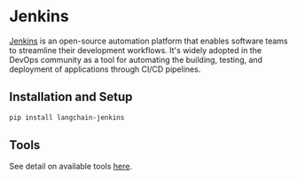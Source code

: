 # Jenkins

[Jenkins](https://www.jenkins.io/) is an open-source automation platform that enables
software teams to streamline their development workflows. It's widely adopted in the
DevOps community as a tool for automating the building, testing, and deployment of
applications through CI/CD pipelines.


## Installation and Setup

```bash
pip install langchain-jenkins
```

## Tools

See detail on available tools [here](/docs/docs/integrations/tools/jenkins).
